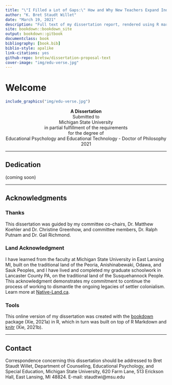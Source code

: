 ```yaml
--- 
title: "\"I Filled a Lot of Gaps:\" How and Why New Teachers Expand Induction Support Systems with Social Media"
author: "K. Bret Staudt Willet"
date: "March 19, 2021"
description: "Full text of my dissertation report, rendered using R markdown and the 'bookdown' package."
site: bookdown::bookdown_site
output: bookdown::gitbook
documentclass: book
bibliography: [book.bib]
biblio-style: apalike
link-citations: yes
github-repo: bretsw/dissertation-proposal-text
cover-image: "img/edu-verse.jpg"
---
```


# Welcome {.unnumbered}

```r
include_graphics("img/edu-verse.jpg")
```

<center>**A Dissertation**</center>
<center>Submitted to</center>
<center>Michigan State University</center>
<center>in partial fulfillment of the requirements</center>
<center>for the degree of</center>
<center>Educational Psychology and Educational Technology - Doctor of Philosophy</center>
<center>2021</center>

<hr>

## Dedication {.unnumbered}

(coming soon)

<hr>

## Acknowledgments {.unnumbered}

### Thanks {.unnumbered}

This dissertation was guided by my committee co-chairs, Dr. Matthew Koehler and Dr. Christine Greenhow, and committee members, Dr. Ralph Putnam and Dr. Gail Richmond. 

### Land Acknowledgment {.unnumbered}

I have learned from the faculty at Michigan State University in East Lansing MI, built on the traditional land of the Peoria, Anishinabewaki, Odawa, and Sauk Peoples, and I have lived and completed my graduate schoolwork in Lancaster County PA, on the traditional land of the Susquehannock People. This acknowledgment demonstrates my commitment to continue the process of working to dismantle the ongoing legacies of settler colonialism. Learn more at [Native-Land.ca](https://native-land.ca/).

### Tools {.unnumbered}

This online version of my dissertation was created with the [bookdown](https://github.com/rstudio/bookdown) package (Xie, 2021a) in R, which in turn was built on top of R Markdown and [knitr](https://github.com/yihui/knitr) (Xie, 2021b).

<hr>

## Contact {.unnumbered}

Correspondence concerning this dissertation should be addressed to Bret Staudt Willet, Department of Counseling, Educational Psychology, and Special Education, Michigan State University, 620 Farm Lane, 513 Erickson Hall, East Lansing, MI 48824. E-mail: staudtwi@msu.edu


